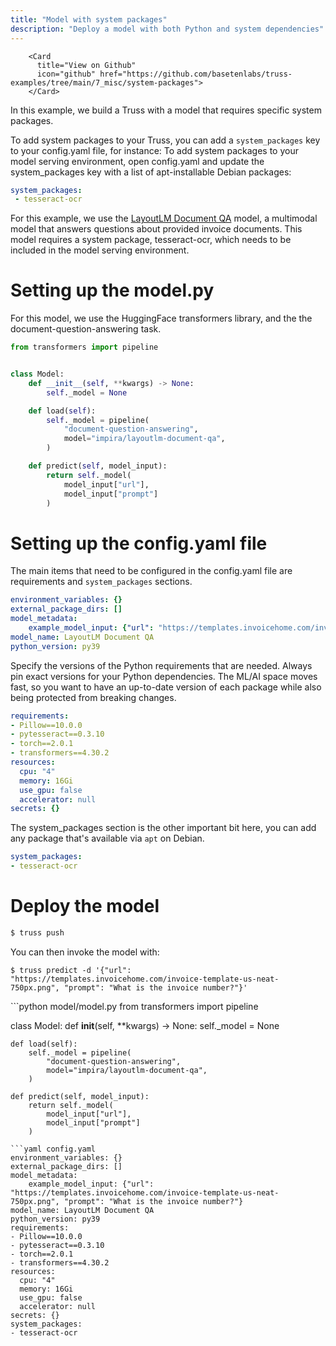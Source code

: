 ```yaml
---
title: "Model with system packages"
description: "Deploy a model with both Python and system dependencies"
---
```



        <Card
          title="View on Github"
          icon="github" href="https://github.com/basetenlabs/truss-examples/tree/main/7_misc/system-packages">
        </Card>

In this example, we build a Truss with a model that requires specific system packages.

To add system packages to your Truss, you can add a `system_packages` key to your config.yaml file,
for instance:
To add system packages to your model serving environment, open config.yaml and
update the system_packages key with a list of apt-installable Debian packages:

```yaml config.yaml
system_packages:
 - tesseract-ocr
```

For this example, we use the [LayoutLM Document QA](https://huggingface.co/impira/layoutlm-document-qa) model,
a multimodal model that answers questions about provided invoice documents. This model requires a system
package, tesseract-ocr, which needs to be included in the model serving environment.

# Setting up the model.py

For this model, we use the HuggingFace transformers library, and the the document-question-answering task.

```python model/model.py
from transformers import pipeline


class Model:
    def __init__(self, **kwargs) -> None:
        self._model = None

    def load(self):
        self._model = pipeline(
            "document-question-answering",
            model="impira/layoutlm-document-qa",
        )

    def predict(self, model_input):
        return self._model(
            model_input["url"],
            model_input["prompt"]
        )
```

# Setting up the config.yaml file

The main items that need to be configured in the config.yaml file are requirements
and `system_packages` sections.

```yaml config.yaml
environment_variables: {}
external_package_dirs: []
model_metadata:
    example_model_input: {"url": "https://templates.invoicehome.com/invoice-template-us-neat-750px.png", "prompt": "What is the invoice number?"}
model_name: LayoutLM Document QA
python_version: py39
```
Specify the versions of the Python requirements that are needed.
<Note>Always pin exact versions for your Python dependencies. The ML/AI space moves fast, so you want to have an up-to-date version of each package while also being protected from breaking changes.</Note>

```yaml config.yaml
requirements:
- Pillow==10.0.0
- pytesseract==0.3.10
- torch==2.0.1
- transformers==4.30.2
resources:
  cpu: "4"
  memory: 16Gi
  use_gpu: false
  accelerator: null
secrets: {}
```
The system_packages section is the other important bit here, you can
add any package that's available via `apt` on Debian.

```yaml config.yaml
system_packages:
- tesseract-ocr
```
# Deploy the model
```bash
$ truss push
```
You can then invoke the model with:
```
$ truss predict -d '{"url": "https://templates.invoicehome.com/invoice-template-us-neat-750px.png", "prompt": "What is the invoice number?"}'
```

<RequestExample>
```python model/model.py
from transformers import pipeline


class Model:
    def __init__(self, **kwargs) -> None:
        self._model = None

    def load(self):
        self._model = pipeline(
            "document-question-answering",
            model="impira/layoutlm-document-qa",
        )

    def predict(self, model_input):
        return self._model(
            model_input["url"],
            model_input["prompt"]
        )
```
```yaml config.yaml
environment_variables: {}
external_package_dirs: []
model_metadata:
    example_model_input: {"url": "https://templates.invoicehome.com/invoice-template-us-neat-750px.png", "prompt": "What is the invoice number?"}
model_name: LayoutLM Document QA
python_version: py39
requirements:
- Pillow==10.0.0
- pytesseract==0.3.10
- torch==2.0.1
- transformers==4.30.2
resources:
  cpu: "4"
  memory: 16Gi
  use_gpu: false
  accelerator: null
secrets: {}
system_packages:
- tesseract-ocr
```
</RequestExample>
